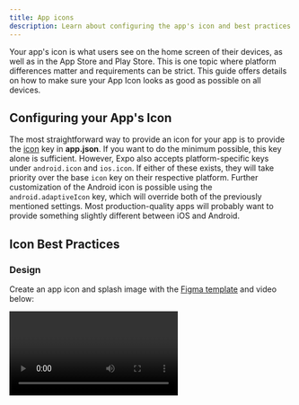 ```yaml
---
title: App icons
description: Learn about configuring the app's icon and best practices for Android, iOS and the web.
---
```



Your app's icon is what users see on the home screen of their devices, as well as in the App Store and Play Store. This is one topic where platform differences matter and requirements can be strict. This guide offers details on how to make sure your App Icon looks as good as possible on all devices.

## Configuring your App's Icon

The most straightforward way to provide an icon for your app is to provide the [icon](/workflow/configuration#icon) key in **app.json**. If you want to do the minimum possible, this key alone is sufficient. However, Expo also accepts platform-specific keys under `android.icon` and `ios.icon`. If either of these exists, they will take priority over the base `icon` key on their respective platform. Further customization of the Android icon is possible using the `android.adaptiveIcon` key, which will override both of the previously mentioned settings. Most production-quality apps will probably want to provide something slightly different between iOS and Android.

## Icon Best Practices

### Design

Create an app icon and splash image with the [Figma template](https://www.figma.com/community/file/1155362909441341285) and video below:

<Video url="https://youtu.be/QSNkU7v0MPc" />

### Android

{/* TODO: (@aman) Remove comments below when monochrome is released for the next SDK. */}

- The Android Adaptive Icon is formed from two separate layers -- a foreground image and a background color or image. This allows the OS to mask the icon into different shapes and also supports visual effects.
  {/* - For Android 13 and later, the OS supports a monochrome foreground image layer which will use a background color taken from the device's theme. */}
- The design you provide should follow the [Android Adaptive Icon Guidelines](https://developer.android.com/guide/practices/ui_guidelines/icon_design_adaptive) for launcher icons.
- Use PNG files.
- Use the `android.adaptiveIcon.foregroundImage` field in **app.json** to specify your foreground image.
  {/* - Use the `android.adaptiveIcon.monochromeImage` field in **app.json** to specify your monochrome image. */}
- The default background color is white; to specify a different background color, use the `android.adaptiveIcon.backgroundColor` field. You can instead specify a background image using the `android.adaptiveIcon.backgroundImage` field; ensure that it has the same dimensions as your foreground image.
- You may also want to provide a separate icon for older Android devices that do not support Adaptive Icons; you can do so with the `android.icon` field. This single icon would probably be a combination of your foreground and background layers.
- You may still want to follow some of the [Apple best practices](https://developer.apple.com/ios/human-interface-guidelines/icons-and-images/app-icon/) to ensure your icon looks professional, such as testing your icon on different wallpapers and avoiding text beside your product's wordmark.
- Provide something that's at least 512x512 pixels. Since you already need 1024x1024 for iOS, it won't hurt to just provide that here as well.

### iOS

- The icon you use for iOS should follow the [Apple Human Interface Guidelines](https://developer.apple.com/ios/human-interface-guidelines/icons-and-images/app-icon/) for iOS Icons.
- Use a png file.
- 1024x1024 is a good size. If you have an Expo managed project, [EAS Build](/build/setup) will generate the other sizes for you. If you have a bare workflow project, you should generate the icons on your own. The largest size EAS Build generates is 1024x1024.
- The icon must be exactly square, i.e. a 1023x1024 icon is not valid.
- Make sure the icon fills the whole square, with no rounded corners or other transparent pixels. The operating system will mask your icon when appropriate.

### Expo Go and Web

If your app contains `privacy: public` in [**app.json**](/workflow/configuration), it will show up on your expo.dev profile. We will mask your icon to have rounded corners in that circumstance, so if it already looks reasonable on iOS, it will probably look good here as well.
